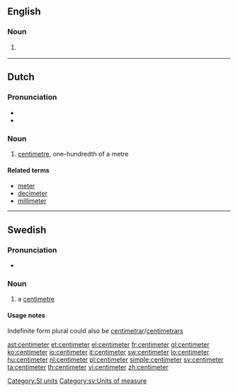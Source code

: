 ==English==

===Noun===
{{en-noun}}

# {{US}} {{alternative spelling of|[[centimetre]]}}

[[Category:SI units]]

----

==Dutch==

===Pronunciation===
* {{IPA|/'sɛntiˌmetər/|lang=nl}}
* {{audio|nl-centimeter.ogg|centimeter}}

===Noun===
{{nl-noun|centimeters|centimetertje}}

# [[centimetre]], one-hundredth of a metre

====Related terms====
* [[meter]]
* [[decimeter]]
* [[millimeter]]

----

==Swedish==

===Pronunciation===
* {{audio|Sv-centimeter.ogg|Audio}}

===Noun===
{{sv-noun-irreg-c|2=centimetern|3=centimeter|4=centimeterna}}

# a [[centimetre]]

====Usage notes====
Indefinite form plural could also be [[centimetrar]]/[[centimetrars]]

[[Category:sv:Units of measure]]

[[ast:centimeter]]
[[et:centimeter]]
[[el:centimeter]]
[[fr:centimeter]]
[[gl:centimeter]]
[[ko:centimeter]]
[[io:centimeter]]
[[it:centimeter]]
[[sw:centimeter]]
[[lo:centimeter]]
[[hu:centimeter]]
[[nl:centimeter]]
[[pl:centimeter]]
[[simple:centimeter]]
[[sv:centimeter]]
[[ta:centimeter]]
[[th:centimeter]]
[[vi:centimeter]]
[[zh:centimeter]]